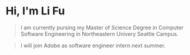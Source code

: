 # Hi, I'm Li Fu

> I am currently pursing my Master of Science Degree in Computer Software Engineering in Northeastern Univery Seattle Campus.

> I will join Adobe as software engineer intern next summer.
